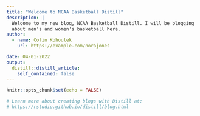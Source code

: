 ---
title: "Welcome to NCAA Basketball Distill"
description: |
  Welcome to my new blog, NCAA Basketball Distill. I will be blogging
  about men's and women's basketball here.
author:
  - name: Colin Kohoutek
    url: https://example.com/norajones

date: 04-01-2022
output:
  distill::distill_article:
    self_contained: false
---

```{r setup, include=FALSE}
knitr::opts_chunk$set(echo = FALSE)

# Learn more about creating blogs with Distill at:
# https://rstudio.github.io/distill/blog.html

```



